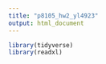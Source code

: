 ```yaml
---
title: "p8105_hw2_yl4923"
output: html_document
---
```


```r
library(tidyverse)
library(readxl)
```

